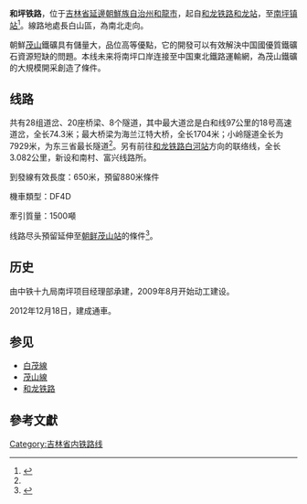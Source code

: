 {{Infobox rail system-route
|rail_name=和坪铁路
|other_name=
|banner_color=blue
|image=
|caption=
|system_map=
|mapimage_width=
|map_bgcolor=
|code_name=
|locale={{PRC}}[[吉林省|吉林省]]
|service_type=普速铁路
|network=
|status = 运营中
|start=[[和龙站|和龙站]]
|end = [[南坪镇站|南坪镇站]]
|open_operation=
|end_operation=
|operation_note=
|system_length= 42.5 km
|length_in_operation=
|total_length= 
|line_title=线路
|lines=
|stations=
|route_title=线路
|main_route=
|secondary_route=
|branch_route=
|standard= 國鐵Ⅱ級
|main_stations=
|ridership=
|fleet_size=
|max_speed= 
|track=1（[[单线铁路|单线铁路]]）
|track_gauge={{standard gauge}}（[[标准轨|标准轨]]）
|min_radius= 600米
|max_grade= 上行14.5‰，下行18‰
|block_signal=继电半自动
|electrified=否，預留電氣化條件
|depot=
|operator= [[沈阳铁路局|沈阳铁路局]][[延吉车务段|延吉车务段]]
|franchise=
|hq=
| yearcommenced = 2009年
| yearcompleted = 2012年
|key_person=
|website=
|route_map={{bs-map|inline=1|map=
CONTg~~ ~~ ~~{{RoutemapRoute|Licon=u|[[和龙铁路|和龙铁路]]往[[龙井站|龙井站]]方向}}
HST~~ ~~[[和龙站|和龙站]]
CONTgq\ABZgr\~~ ~~ ~~{{RoutemapRoute|Licon=l|[[白和铁路|白和铁路]]往[[白河站|白河站]]方向}}
HST~~ ~~[[仙景台站|仙景台站]]
HST~~ ~~[[南坪镇站|南坪镇站]]
ENDEe

}}
}}
'''和坪铁路'''，位于[[吉林省|吉林省]][[延边朝鲜族自治州|延邊朝鮮族自治州]][[和龙市|和龍市]]，起自[[和龙铁路|和龙铁路]][[和龙站|和龙站]]，至[[南坪镇站|南坪镇站]]<ref name=":0">{{Cite web |url=http://www.jl.gov.cn/tzjl/tzdt/201301/t20130109_1387206.html |title=延边州和坪铁路线开通使用 |date=2013-01-09 |deadurl=yes |archiveurl=https://web.archive.org/web/20140327221401/http://www.jl.gov.cn/tzjl/tzdt/201301/t20130109_1387206.html |archivedate=2014-03-27 |accessdate=2014-03-27 }}</ref>。線路地處長白山區，為南北走向。

朝鮮[[茂山郡|茂山]]鐵礦具有儲量大，品位高等優點，它的開發可以有效解決中国國優質鐵礦石資源短缺的問題。本线未来将南坪口岸连接至中国東北鐵路運輸網，為茂山鐵礦的大規模開采創造了條件。

== 线路 ==
共有28组道岔、20座桥梁、8个隧道，其中最大道岔是白和线97公里的18号高速道岔，全长74.3米；最大桥梁为海兰江特大桥，全长1704米；小岭隧道全长为7929米，为东三省最长隧道<ref name=":0" />。另有前往[[和龙铁路|和龙铁路]][[白河站_(吉林省)|白河站]]方向的联络线，全长3.082公里，新设和南村、富兴线路所。

到發線有效長度：650米，預留880米條件

機車類型：DF4D

牽引質量：1500噸

线路尽头預留延伸至[[朝鲜民主主义人民共和国|朝鲜]][[茂山站|茂山站]]的條件<ref>{{Cite web|title=和坪鐵路-吉林省交通投資集團有限公司|url=http://gen-one.com.cn/tielujianshe/184.html|access-date=2021-08-13|work=gen-one.com.cn|archive-date=2021-08-13|archive-url=https://web.archive.org/web/20210813132529/http://gen-one.com.cn/tielujianshe/184.html|dead-url=no}}</ref>。

== 历史 ==
由中铁十九局南坪项目经理部承建，2009年8月开始动工建设。

2012年12月18日，建成通車。

== 参见 ==
* [[白茂線|白茂線]]
* [[茂山線|茂山線]]
* [[和龙铁路|和龙铁路]]

== 參考文獻 ==
{{Reflist}}
{{和坪铁路}}
{{中国铁路|nocat}}

[[Category:吉林省内铁路线|Category:吉林省内铁路线]]